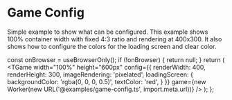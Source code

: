 # Game Config

Simple example to show what can be configured.
This example shows 100% container width with fixed 4:3 ratio and rendering at 400x300.
It also shows how to configure the colors for the loading screen and clear color.


  const onBrowser = useBrowserOnly();
  if (!onBrowser) {
    return null;
  }
  return (
    <TGame
      width="100%"
      height="600px"
      config={{
        renderWidth: 400,
        renderHeight: 300,
        imageRendering: 'pixelated',
        loadingScreen: {
          backgroundColor: 'rgba(0, 0, 0, 0.5)',
          textColor: 'red',
        }
      }}
      game={new Worker(new URL('@examples/game-config.ts', import.meta.url))}
    />
  );
};

<Game />

